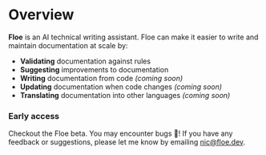 # Overview
**Floe** is an AI technical writing assistant. Floe can make it easier to write and maintain documentation at scale by:
- **Validating** documentation against rules
- **Suggesting** improvements to documentation 
- **Writing** documentation from code *(coming soon)*
- **Updating** documentation when code changes *(coming soon)*
- **Translating** documentation into other languages *(coming soon)*

### Early access
Checkout the Floe beta. You may encounter bugs 🐛! If you have any feedback or suggestions, please let me know by emailing [nic@floe.dev](mailto:nic@floe.dev).
